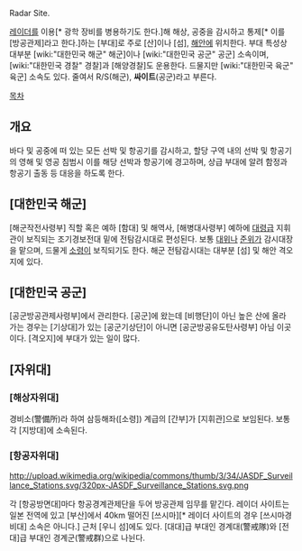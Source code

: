 Radar Site.

[[레이더]]를 이용[* 광학 장비를 병용하기도 한다.]해 해상, 공중을 감시하고 통제[* 이를 [방공관제]라고 한다.]하는 [부대]로 주로 [산]이나 [섬], [[해안]]에 위치한다. 부대 특성상 대부분 [wiki:"대한민국 해군" 해군]이나 [wiki:"대한민국 공군" 공군] 소속이며, [wiki:"대한민국 경찰" 경찰]과 [해양경찰]도 운용한다. 드물지만 [wiki:"대한민국 육군" 육군] 소속도 있다. 줄여서 R/S(해군), '''싸이트'''(공군)라고 부른다.

[[목차]]
== 개요 ==
바다 및 공중에 떠 있는 모든 선박 및 항공기를 감시하고, 할당 구역 내의 선박 및 항공기의 영해 및 영공 침범시 이를 해당 선박과 항공기에 경고하며, 상급 부대에 알려 함정과 항공기 출동 등 대응을 하도록 한다.
== [대한민국 해군] ==
[해군작전사령부] 직할 혹은 예하 [함대] 및 해역사, [해병대사령부] 예하에 [[대령]]급 지휘관이 보직되는 조기경보전대 밑에 전탐감시대로 편성된다. 보통 [[대위]]나 [[준위]]가 감시대장을 맡으며, 드물게 [[소령]]이 보직되기도 한다. 해군 전탐감시대는 대부분 [섬] 및 해안 격오지에 있다.

== [대한민국 공군] ==
[공군방공관제사령부]에서 관리한다. [공군]에 왔는데 [비행단]이 아닌 높은 산에 올라가는 경우는 [기상대]가 있는 [공군기상단]이 아니면 [공군방공유도탄사령부] 아님 이곳이다. [격오지]에 부대가 있는 일이 많다.
== [자위대] ==
=== [해상자위대] ===
경비소(警備所)라 하여 삼등해좌([소령]) 계급의 [간부]가 [지휘관]으로 보임된다. 보통 각 [지방대]에 소속된다.
=== [항공자위대] ===
http://upload.wikimedia.org/wikipedia/commons/thumb/3/34/JASDF_Surveillance_Stations.svg/320px-JASDF_Surveillance_Stations.svg.png

각 [항공방면대]마다 항공경계관제단을 두어 방공관제 임무를 맡긴다. 레이더 사이트는 일본 전역에 있고 [부산]에서 40km 떨어진 [쓰시마][* 레이더 사이트의 경우 [쓰시마경비대] 소속은 아니다.] 근처 [우니 섬]에도 있다. [대대]급 부대인 경계대(警戒隊)와 [전대]급 부대인 경계군(警戒群)으로 나뉜다.
